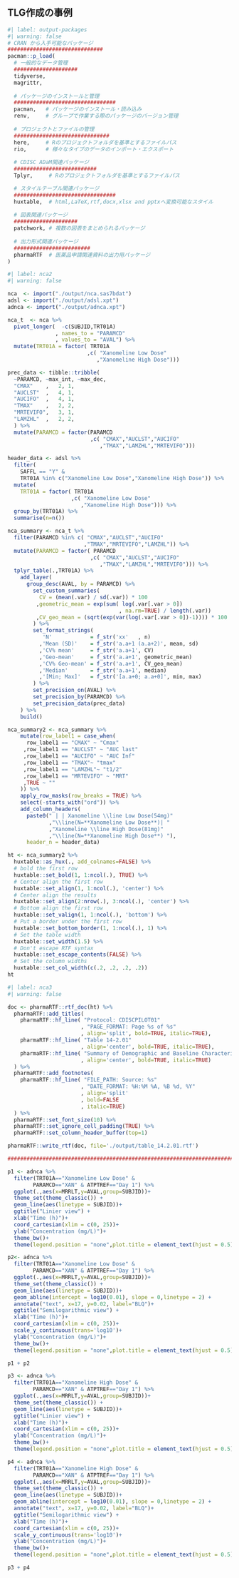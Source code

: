 ## TLG作成の事例

```r
#| label: output-packages
#| warning: false
# CRAN から入手可能なパッケージ
##############################
pacman::p_load(
  # 一般的なデータ管理
  ####################
  tidyverse, 
  magrittr, 
  
  # パッケージのインストールと管理
  ################################
  pacman,   # パッケージのインストール・読み込み
  renv,     # グループで作業する際のパッケージのバージョン管理  
  
  # プロジェクトとファイルの管理
  ##############################
  here,     # Rのプロジェクトフォルダを基準とするファイルパス
  rio,      # 様々なタイプのデータのインポート・エクスポート
  
  # CDISC ADaM関連パッケージ
  ##########################
  Tplyr,     # Rのプロジェクトフォルダを基準とするファイルパス

  # スタイルテーブル関連パッケージ
  ################################
  huxtable,  # html,LaTeX,rtf,docx,xlsx and pptxへ変換可能なスタイル
  
  # 図表関連パッケージ
  ####################
  patchwork, # 複数の図表をまとめられるパッケージ
  
  # 出力形式関連パッケージ
  ########################
  pharmaRTF  # 医薬品申請関連資料の出力用パッケージ
)
```

```r
#| label: nca2
#| warning: false

nca  <- import("./output/nca.sas7bdat")
adsl <- import("./output/adsl.xpt")
adnca <- import("./output/adnca.xpt")

nca_t  <- nca %>% 
  pivot_longer(  -c(SUBJID,TRT01A)
               , names_to = "PARAMCD"
               , values_to = "AVAL") %>%
  mutate(TRT01A = factor( TRT01A
                         ,c( "Xanomeline Low Dose"
                            ,"Xanomeline High Dose")))

prec_data <- tibble::tribble(
  ~PARAMCD, ~max_int, ~max_dec,
  "CMAX"    ,   2, 1,
  "AUCLST"  ,   4, 1,
  "AUCIFO"  ,   4, 1,
  "TMAX"    ,   2, 2,
  "MRTEVIFO",   3, 1,
  "LAMZHL"  ,   2, 2,
  ) %>%
  mutate(PARAMCD = factor(PARAMCD
                          ,c( "CMAX","AUCLST","AUCIFO"
                             ,"TMAX","LAMZHL","MRTEVIFO")))

header_data <- adsl %>%
  filter(
    SAFFL == "Y" & 
    TRT01A %in% c("Xanomeline Low Dose","Xanomeline High Dose")) %>%
  mutate(
    TRT01A = factor( TRT01A
                    ,c( "Xanomeline Low Dose"
                       ,"Xanomeline High Dose"))) %>%
  group_by(TRT01A) %>%
  summarise(n=n()) 

nca_summary <- nca_t %>%
  filter(PARAMCD %in% c( "CMAX","AUCLST","AUCIFO"
                        ,"TMAX","MRTEVIFO","LAMZHL")) %>%
  mutate(PARAMCD = factor( PARAMCD
                          ,c( "CMAX","AUCLST","AUCIFO"
                             ,"TMAX","LAMZHL","MRTEVIFO"))) %>%
  tplyr_table(.,TRT01A) %>%
    add_layer(
      group_desc(AVAL, by = PARAMCD) %>% 
        set_custom_summaries(
          CV = (mean(.var) / sd(.var)) * 100
         ,geometric_mean = exp(sum( log(.var[.var > 0])
                                   , na.rm=TRUE) / length(.var))
         ,CV_geo_mean = (sqrt(exp(var(log(.var[.var > 0])-1)))) * 100
        ) %>%
        set_format_strings(
           'N'            = f_str('xx'   , n)
          ,'Mean (SD)'    = f_str('a.a+1 (a.a+2)', mean, sd)
          ,'CV% mean'     = f_str('a.a+1', CV)
          ,'Geo-mean'     = f_str('a.a+1', geometric_mean)
          ,'CV% Geo-mean' = f_str('a.a+1', CV_geo_mean)
          ,'Median'       = f_str('a.a+1', median)
          ,'[Min; Max]'   = f_str('[a.a+0; a.a+0]', min, max)
        ) %>% 
        set_precision_on(AVAL) %>% 
        set_precision_by(PARAMCD) %>%
        set_precision_data(prec_data)
    ) %>%
    build()

nca_summary2 <- nca_summary %>%
    mutate(row_label1 = case_when(
      row_label1 == "CMAX" ~ "Cmax"
     ,row_label1 == "AUCLST" ~ "AUC last"
     ,row_label1 == "AUCIFO" ~ "AUC Inf"
     ,row_label1 == "TMAX"~ "tmax"
     ,row_label1 == "LAMZHL"~ "t1/2"
     ,row_label1 == "MRTEVIFO" ~ "MRT"
     ,TRUE ~ ""
    )) %>%
    apply_row_masks(row_breaks = TRUE) %>%   
    select(-starts_with("ord")) %>% 
    add_column_headers(
      paste0(" | | Xanomeline \\line Low Dose(54mg)"
             ,"\\line(N=**Xanomeline Low Dose**)| "
             ,"Xanomeline \\line High Dose(81mg)"
             ,"\\line(N=**Xanomeline High Dose**) "), 
      header_n = header_data) 

ht <- nca_summary2 %>% 
  huxtable::as_hux(., add_colnames=FALSE) %>%
  # bold the first row
  huxtable::set_bold(1, 1:ncol(.), TRUE) %>% 
  # Center align the first row 
  huxtable::set_align(1, 1:ncol(.), 'center') %>% 
  # Center align the results
  huxtable::set_align(2:nrow(.), 3:ncol(.), 'center') %>%
  # Bottom align the first row
  huxtable::set_valign(1, 1:ncol(.), 'bottom') %>% 
  # Put a border under the first row
  huxtable::set_bottom_border(1, 1:ncol(.), 1) %>% 
  # Set the table width
  huxtable::set_width(1.5) %>% 
  # Don't escape RTF syntax
  huxtable::set_escape_contents(FALSE) %>% 
  # Set the column widths
  huxtable::set_col_width(c(.2, .2, .2, .2)) 
ht
```

```r
#| label: nca3
#| warning: false

doc <- pharmaRTF::rtf_doc(ht) %>% 
  pharmaRTF::add_titles(
    pharmaRTF::hf_line( "Protocol: CDISCPILOT01"
                       , "PAGE_FORMAT: Page %s of %s"
                       , align='split', bold=TRUE, italic=TRUE),
    pharmaRTF::hf_line( "Table 14-2.01"
                       , align='center', bold=TRUE, italic=TRUE),
    pharmaRTF::hf_line( "Summary of Demographic and Baseline Characteristics"
                       , align='center', bold=TRUE, italic=TRUE)
  ) %>% 
  pharmaRTF::add_footnotes(
    pharmaRTF::hf_line( "FILE_PATH: Source: %s"
                       , "DATE_FORMAT: %H:%M %A, %B %d, %Y"
                       , align='split'
                       , bold=FALSE
                       , italic=TRUE)
  ) %>% 
  pharmaRTF::set_font_size(10) %>%
  pharmaRTF::set_ignore_cell_padding(TRUE) %>% 
  pharmaRTF::set_column_header_buffer(top=1)

pharmaRTF::write_rtf(doc, file='./output/table_14.2.01.rtf')

################################################################################

p1 <- adnca %>% 
  filter(TRT01A=="Xanomeline Low Dose" & 
        PARAMCD=="XAN" & ATPTREF=="Day 1") %>%
  ggplot(.,aes(x=MRRLT,y=AVAL,group=SUBJID))+
  theme_set(theme_classic()) +
  geom_line(aes(linetype = SUBJID))+
  ggtitle("Linier view") +
  xlab("Time (h)")+
  coord_cartesian(xlim = c(0, 25))+
  ylab("Concentration (mg/L)")+
  theme_bw()+ 
  theme(legend.position = "none",plot.title = element_text(hjust = 0.5)) 

p2<- adnca %>% 
  filter(TRT01A=="Xanomeline Low Dose" & 
        PARAMCD=="XAN" & ATPTREF=="Day 1") %>%
  ggplot(.,aes(x=MRRLT,y=AVAL,group=SUBJID))+
  theme_set(theme_classic()) +
  geom_line(aes(linetype = SUBJID))+
  geom_abline(intercept = log10(0.01), slope = 0,linetype = 2) +
  annotate("text", x=17, y=0.02, label="BLQ")+
  ggtitle("Semilogarithmic view") +
  xlab("Time (h)")+
  coord_cartesian(xlim = c(0, 25))+
  scale_y_continuous(trans='log10')+
  ylab("Concentration (mg/L)")+
  theme_bw()+ 
  theme(legend.position = "none",plot.title = element_text(hjust = 0.5))

p1 + p2

p3 <- adnca %>% 
  filter(TRT01A=="Xanomeline High Dose" & 
        PARAMCD=="XAN" & ATPTREF=="Day 1") %>%
  ggplot(.,aes(x=MRRLT,y=AVAL,group=SUBJID))+
  theme_set(theme_classic()) +
  geom_line(aes(linetype = SUBJID))+
  ggtitle("Linier view") +
  xlab("Time (h)")+
  coord_cartesian(xlim = c(0, 25))+
  ylab("Concentration (mg/L)")+
  theme_bw()+ 
  theme(legend.position = "none",plot.title = element_text(hjust = 0.5)) 

p4 <- adnca %>% 
  filter(TRT01A=="Xanomeline High Dose" & 
        PARAMCD=="XAN" & ATPTREF=="Day 1") %>%
  ggplot(.,aes(x=MRRLT,y=AVAL,group=SUBJID))+
  theme_set(theme_classic()) +
  geom_line(aes(linetype = SUBJID))+
  geom_abline(intercept = log10(0.01), slope = 0,linetype = 2) +
  annotate("text", x=17, y=0.02, label="BLQ")+
  ggtitle("Semilogarithmic view") +
  xlab("Time (h)")+
  coord_cartesian(xlim = c(0, 25))+
  scale_y_continuous(trans='log10')+
  ylab("Concentration (mg/L)")+
  theme_bw()+ 
  theme(legend.position = "none",plot.title = element_text(hjust = 0.5)) 

p3 + p4
```

